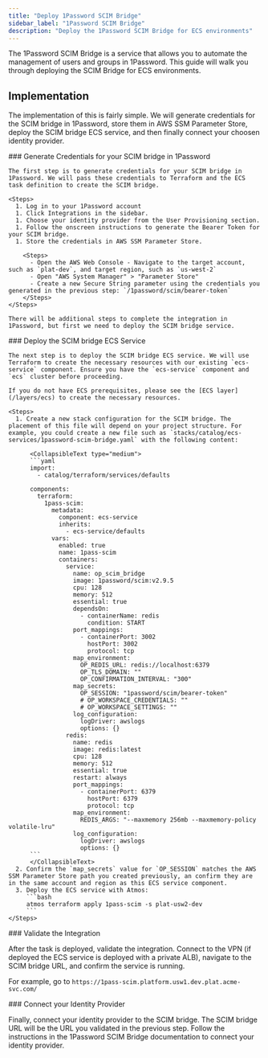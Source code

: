 ```yaml
---
title: "Deploy 1Password SCIM Bridge"
sidebar_label: "1Password SCIM Bridge"
description: "Deploy the 1Password SCIM Bridge for ECS environments"
---
```



<Intro>
  The 1Password SCIM Bridge is a service that allows you to automate the management of users and groups in 1Password. This guide will walk you through deploying the SCIM Bridge for ECS environments.
</Intro>

## Implementation

The implementation of this is fairly simple. We will generate credentials for the SCIM bridge in 1Password, store them in AWS SSM Parameter Store, deploy the SCIM bridge ECS service, and then finally connect your choosen identity provider.

<Steps>
  <Step>
    ### <StepNumber/> Generate Credentials for your SCIM bridge in 1Password

    The first step is to generate credentials for your SCIM bridge in 1Password. We will pass these credentials to Terraform and the ECS task definition to create the SCIM bridge.

    <Steps>
      1. Log in to your 1Password account
      1. Click Integrations in the sidebar.
      1. Choose your identity provider from the User Provisioning section.
      1. Follow the onscreen instructions to generate the Bearer Token for your SCIM bridge.
      1. Store the credentials in AWS SSM Parameter Store.

        <Steps>
          - Open the AWS Web Console - Navigate to the target account, such as `plat-dev`, and target region, such as `us-west-2`
          - Open "AWS System Manager" > "Parameter Store"
          - Create a new Secure String parameter using the credentials you generated in the previous step: `/1password/scim/bearer-token`
        </Steps>
    </Steps>

    There will be additional steps to complete the integration in 1Password, but first we need to deploy the SCIM bridge service.
  </Step>

  <Step>
    ### <StepNumber /> Deploy the SCIM bridge ECS Service

    The next step is to deploy the SCIM bridge ECS service. We will use Terraform to create the necessary resources with our existing `ecs-service` component. Ensure you have the `ecs-service` component and `ecs` cluster before proceeding.

    If you do not have ECS prerequisites, please see the [ECS layer](/layers/ecs) to create the necessary resources.

    <Steps>
      1. Create a new stack configuration for the SCIM bridge. The placement of this file will depend on your project structure. For example, you could create a new file such as `stacks/catalog/ecs-services/1password-scim-bridge.yaml` with the following content:

          <CollapsibleText type="medium">
          ```yaml
          import:
            - catalog/terraform/services/defaults

          components:
            terraform:
              1pass-scim:
                metadata:
                  component: ecs-service
                  inherits:
                    - ecs-service/defaults
                vars:
                  enabled: true
                  name: 1pass-scim
                  containers:
                    service:
                      name: op_scim_bridge
                      image: 1password/scim:v2.9.5
                      cpu: 128
                      memory: 512
                      essential: true
                      dependsOn:
                        - containerName: redis
                          condition: START
                      port_mappings:
                        - containerPort: 3002
                          hostPort: 3002
                          protocol: tcp
                      map_environment:
                        OP_REDIS_URL: redis://localhost:6379
                        OP_TLS_DOMAIN: ""
                        OP_CONFIRMATION_INTERVAL: "300"
                      map_secrets:
                        OP_SESSION: "1password/scim/bearer-token"
                        # OP_WORKSPACE_CREDENTIALS: ""
                        # OP_WORKSPACE_SETTINGS: ""
                      log_configuration:
                        logDriver: awslogs
                        options: {}
                    redis:
                      name: redis
                      image: redis:latest
                      cpu: 128
                      memory: 512
                      essential: true
                      restart: always
                      port_mappings:
                        - containerPort: 6379
                          hostPort: 6379
                          protocol: tcp
                      map_environment:
                        REDIS_ARGS: "--maxmemory 256mb --maxmemory-policy volatile-lru"
                      log_configuration:
                        logDriver: awslogs
                        options: {}
          ```
          </CollapsibleText>
      2. Confirm the `map_secrets` value for `OP_SESSION` matches the AWS SSM Parameter Store path you created previously, an confirm they are in the same account and region as this ECS service component.
      3. Deploy the ECS service with Atmos:
         ```bash
         atmos terraform apply 1pass-scim -s plat-usw2-dev
         ```
    </Steps>
  </Step>

  <Step>
  ### <StepNumber/> Validate the Integration

  After the task is deployed, validate the integration. Connect to the VPN (if deployed the ECS service is deployed with a private ALB), navigate to the SCIM bridge URL, and confirm the service is running.

  For example, go to `https://1pass-scim.platform.usw1.dev.plat.acme-svc.com/`
  </Step>

  <Step>
  ### <StepNumber/> Connect your Identity Provider

  Finally, connect your identity provider to the SCIM bridge. The SCIM bridge URL will be the URL you validated in the previous step. Follow the instructions in the 1Password SCIM Bridge documentation to connect your identity provider.

  </Step>

</Steps>
